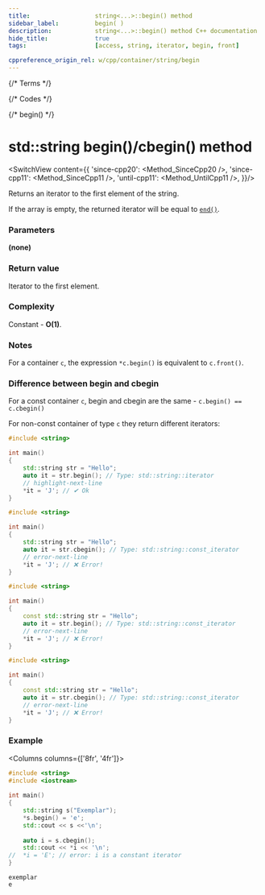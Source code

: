 ```yaml
---
title:					string<...>::begin() method
sidebar_label:			begin( )
description:			string<...>::begin() method C++ documentation
hide_title:				true
tags:					[access, string, iterator, begin, front]

cppreference_origin_rel: w/cpp/container/string/begin
---
```



{/* Terms */}

{/* Codes */}

{/* begin() */}

# std::string begin()/cbegin() method

<SwitchView content={{
        'since-cpp20': <Method_SinceCpp20 />,
        'since-cpp11': <Method_SinceCpp11 />,
        'until-cpp11': <Method_UntilCpp11 />,
    }}/>

Returns an <Tooltip title={Term_ContAlias_Iterator}>iterator</Tooltip> to the first element of the string.

If the array is empty, the returned iterator will be equal to [`end()`](end).

### Parameters

**(none)**

### Return value

Iterator to the first element.

### Complexity

Constant - **O(1)**.

### Notes

For a container `c`, the expression `*c.begin()` is equivalent to `c.front()`.

### Difference between begin and cbegin

For a const container `c`, begin and cbegin are the same - `c.begin() == c.cbegin()`

For non-const container of type `c` they return different iterators:

<Tabs>
<TabItem value="non-const-container" label="Non const container" default>

<Tabs>
<TabItem value="begin" label="begin" default>

```cpp
#include <string>

int main()
{
    std::string str = "Hello";
    auto it = str.begin(); // Type: std::string::iterator
    // highlight-next-line
    *it = 'J'; // ✔ Ok
}
```

</TabItem>
<TabItem value="cbegin" label="cbegin" default>

```cpp
#include <string>

int main()
{
    std::string str = "Hello";
    auto it = str.cbegin(); // Type: std::string::const_iterator
    // error-next-line
    *it = 'J'; // ❌ Error! 
}
```

</TabItem>
</Tabs>

</TabItem>
<TabItem value="const-container" label="Const container">

<Tabs>
<TabItem value="begin" label="begin" default>

```cpp
#include <string>

int main()
{
    const std::string str = "Hello";
    auto it = str.begin(); // Type: std::string::const_iterator
    // error-next-line
    *it = 'J'; // ❌ Error! 
}
```

</TabItem>
<TabItem value="cbegin" label="cbegin" default>

```cpp
#include <string>

int main()
{
    const std::string str = "Hello";
    auto it = str.cbegin(); // Type: std::string::const_iterator
    // error-next-line
    *it = 'J'; // ❌ Error! 
}
```

</TabItem>
</Tabs>

</TabItem>
</Tabs>

### Example

<Columns columns={['8fr', '4fr']}>
<div>

```cpp title='Main.cpp' showLineNumbers
#include <string>
#include <iostream>
 
int main()
{
    std::string s("Exemplar");
    *s.begin() = 'e';
    std::cout << s <<'\n';
 
    auto i = s.cbegin();
    std::cout << *i << '\n';
//  *i = 'E'; // error: i is a constant iterator
}
```

</div>
<div>

```plaintext title="Output"
exemplar
e
```

</div>
</Columns>

